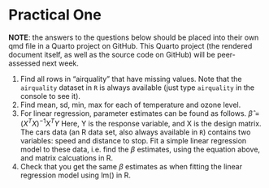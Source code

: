 # Practical One {#sec-day1-prac1}

**NOTE**: the answers to the questions below should be placed into their own qmd file in a Quarto project on GitHub.
This Quarto project (the rendered document itself, as well as the source code on GitHub) will be peer-assessed next week.

1. Find all rows in “airquality” that have missing values. Note that the `airquality` dataset in `R` is always available (just type `airquality` in the console to see it).
2. Find mean, sd, min, max for each of temperature and ozone level.
3. For linear regression, parameter estimates can be found as
follows.
$\hat{\beta} = (X^TX)^{-1}X^TY$
Here, Y is the response variable, and X is the design matrix.
The cars data (an R data set, also always available in `R`) contains two variables: speed and
distance to stop. Fit a simple linear regression model to these data,
i.e. find the $\beta$ estimates, using the equation above, and matrix
calcuations in R.
4. Check that you get the same $\beta$ estimates as when fitting the
linear regression model using lm() in R.

